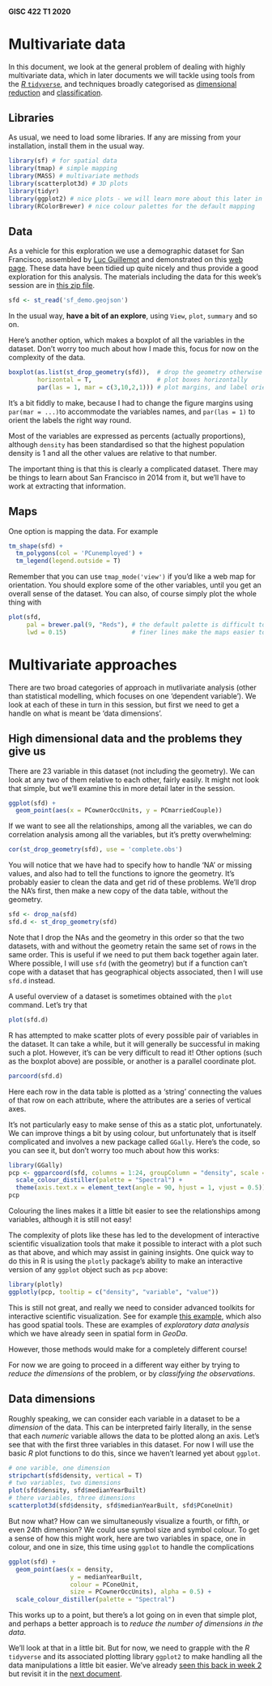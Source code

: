#### GISC 422 T1 2020
# Multivariate data
In this document, we look at the general problem of dealing with highly multivariate data, which in later documents we will tackle using tools from the [*R* `tidyverse`](02-the-r-tidyverse.md), and techniques broadly categorised as [dimensional reduction](03-dimensional-reduction.md) and [classification](04-classification-and-clustering.md).

## Libraries
As usual, we need to load some libraries. If any are missing from your installation, install them in the usual way.
```r
library(sf) # for spatial data
library(tmap) # simple mapping
library(MASS) # multivariate methods
library(scatterplot3d) # 3D plots
library(tidyr)
library(ggplot2) # nice plots - we will learn more about this later in the session
library(RColorBrewer) # nice colour palettes for the default mapping
```

## Data
As a vehicle for this exploration we use a demographic dataset for San Francisco, assembled by [Luc Guillemot](http://lucguillemot.com/) and demonstrated on this [web page](http://lucguillemot.github.io/bayareageodemo/). These data have been tidied up quite nicely and thus provide a good exploration for this analysis. The materials including the data for this week's session are in [this zip file](multivariate-analysis.zip?raw = true).
```r
sfd <- st_read('sf_demo.geojson')
```

In the usual way, **have a bit of an explore**, using `View`, `plot`, `summary` and so on. 

Here's another option, which makes a boxplot of all the variables in the dataset. Don't worry too much about how I made this, focus for now on the complexity of the data.
```r
boxplot(as.list(st_drop_geometry(sfd)),  # drop the geometry otherwise the boxplot function complains
        horizontal = T,                  # plot boxes horizontally
        par(las = 1, mar = c(3,10,2,1))) # plot margins, and label orientation
```

It's a bit fiddly to make, because I had to change the figure margins using `par(mar = ...)`to accommodate the variables names, and `par(las = 1)` to orient the labels the right way round.

Most of the variables are expressed as percents (actually proportions), although `density` has been standardised so that the highest population density is 1 and all the other values are relative to that number.

The important thing is that this is clearly a complicated dataset. There may be things to learn about San Francisco in 2014 from it, but we'll have to work at extracting that information.

## Maps
One option is mapping the data. For example
```r
tm_shape(sfd) +
  tm_polygons(col = 'PCunemployed') +
  tm_legend(legend.outside = T)
```

Remember that you can use `tmap_mode('view')` if you'd like a web map for orientation. You should explore some of the other variables, until you get an overall sense of the dataset. You can also, of course simply plot the whole thing with
```r
plot(sfd, 
     pal = brewer.pal(9, "Reds"), # the default palette is difficult to parse
     lwd = 0.15)                  # finer lines make the maps easier to read
```

# Multivariate approaches
There are two broad categories of approach in mutlivariate analysis (other than statistical modelling, which focuses on one 'dependent variable'). We look at each of these in turn in this session, but first we need to get a handle on what is meant be 'data dimensions'.

## High dimensional data and the problems they give us
There are 23 variable in this dataset (not including the geometry). We can look at any two of them relative to each other, fairly easily. It might not look that simple, but we'll examine this in more detail later in the session.
```r
ggplot(sfd) +
  geom_point(aes(x = PCownerOccUnits, y = PCmarriedCouple))
```

If we want to see all the relationships, among all the variables, we can do correlation analysis among all the variables, but it's pretty overwhelming:
```r
cor(st_drop_geometry(sfd), use = 'complete.obs')
```

You will notice that we have had to specify how to handle 'NA' or missing values, and also had to tell the functions to ignore the geometry. It's probably easier to clean the data and get rid of these problems. We'll drop the NA's first, then make a new copy of the data table, without the geometry.
```r
sfd <- drop_na(sfd)
sfd.d <- st_drop_geometry(sfd)
```

Note that I drop the NAs and the geometry in this order so that the two datasets, with and without the geometry retain the same set of rows in the same order. This is useful if we need to put them back together again later. Where possible, I will use `sfd` (with the geometry) but if a function can't cope with a dataset that has geographical objects associated, then I will use `sfd.d` instead. 

A useful overview of a dataset is sometimes obtained with the `plot` command. Let's try that
```r
plot(sfd.d)
```

R has attempted to make scatter plots of every possible pair of variables in the dataset. It can take a while, but it will generally be successful in making such a plot. However, it's can be very difficult to read it! Other options (such as the boxplot above) are possible, or another is a parallel coordinate plot. 
```r
parcoord(sfd.d)
```

Here each row in the data table is plotted as a 'string' connecting the values of that row on each attribute, where the attributes are a series of vertical axes. 

It's not particularly easy to make sense of this as a static plot, unfortunately. We can improve things a bit by using colour, but unfortunately that is itself complicated and involves a new package called `GGally`. Here's the code, so you can see it, but don't worry too much about how this works:
```r
library(GGally)
pcp <- ggparcoord(sfd, columns = 1:24, groupColumn = "density", scale = "globalminmax", alphaLines = 0.5) + 
  scale_colour_distiller(palette = "Spectral") + 
  theme(axis.text.x = element_text(angle = 90, hjust = 1, vjust = 0.5))
pcp
```

Colouring the lines makes it a little bit easier to see the relationships among variables, although it is still not easy!

The complexity of plots like these has led to the development of interactive scientific visualization tools that make it possible to interact with a plot such as that above, and which may assist in gaining insights. One quick way to do this in R is using the `plotly` package's ability to make an interactive version of any `ggplot` object such as `pcp` above:
```r
library(plotly)
ggplotly(pcp, tooltip = c("density", "variable", "value"))
```

This is still not great, and really we need to consider advanced toolkits for interactive scientific visualization. See for example [this example](https://bl.ocks.org/jasondavies/1341281), which also has good spatial tools. These are examples of *exploratory data analysis* which we have already seen in spatial form in *GeoDa*.

However, those methods would make for a completely different course! 

For now we are going to proceed in a different way either by trying to *reduce the dimensions* of the problem, or by *classifying the observations*.

## Data dimensions
Roughly speaking, we can consider each variable in a dataset to be a *dimension* of the data. This can be interpreted fairly literally, in the sense that each *numeric* variable allows the data to be plotted along an axis. Let's see that with the first three variables in this dataset. For now I will use the basic *R* plot functions to do this, since we haven't learned yet about `ggplot`.
```r
# one varible, one dimension
stripchart(sfd$density, vertical = T)
# two variables, two dimensions
plot(sfd$density, sfd$medianYearBuilt)
# there variables, three dimensions
scatterplot3d(sfd$density, sfd$medianYearBuilt, sfd$PConeUnit)
```

But now what? How can we simultaneously visualize a fourth, or fifth, or even 24th dimension? We could use symbol size and symbol colour. To get a sense of how this might work, here are two variables in space, one in colour, and one in size, this time using `ggplot` to handle the complications
```r
ggplot(sfd) +
  geom_point(aes(x = density,
                 y = medianYearBuilt,
                 colour = PConeUnit,
                 size = PCownerOccUnits), alpha = 0.5) +
  scale_colour_distiller(palette = "Spectral")
```

This works up to a point, but there's a lot going on in even that simple plot, and perhaps a better approach is to *reduce the number of dimensions in the data*.

We'll look at that in a little bit. But for now, we need to grapple with the *R* `tidyverse` and its associated plotting library `ggplot2` to make handling all the data manipulations a little bit easier. We've already [seen this back in week 2](../making-maps-in-r/02-data-wrangling-in-r.md) but revisit it in the [next document](02-the-tidyverse.md).
